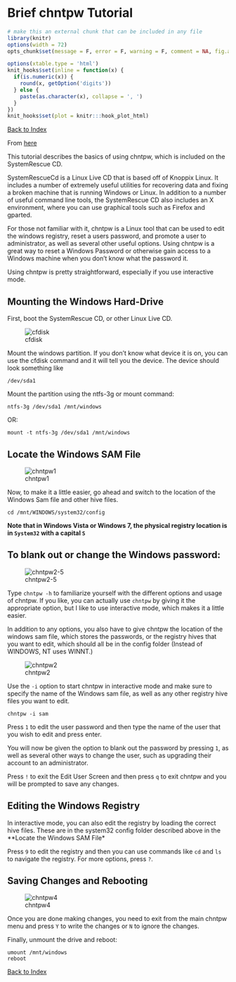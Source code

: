 Brief chntpw Tutorial
========================================================
```r
# make this an external chunk that can be included in any file
library(knitr)
options(width = 72)
opts_chunk$set(message = F, error = F, warning = F, comment = NA, fig.align = 'center', dpi = 100, tidy = F, cache.path = '.cache/', fig.path = 'figure/')

options(xtable.type = 'html')
knit_hooks$set(inline = function(x) {
  if(is.numeric(x)) {
    round(x, getOption('digits'))
  } else {
    paste(as.character(x), collapse = ', ')
  }
})
knit_hooks$set(plot = knitr:::hook_plot_html)
```
[Back to Index](../README.html)

From [here](http://whatisgon.wordpress.com/2010/01/28/chntpw-tutorial-resetting-windows-passwords-editing-registry-linux/)

This tutorial describes the basics of using chntpw,
which is included on the SystemRescue CD.

SystemRescueCd is a Linux Live CD that is based off of 
Knoppix Linux. It includes a number of extremely useful 
utilities for recovering data and fixing a broken machine 
that is running Windows or Linux. In addition to a number 
of useful command line tools, the SystemRescue CD also 
includes an X environment, where you can use graphical 
tools such as Firefox and gparted.

For those not familiar with it, chntpw is a Linux tool that 
can be used to edit the windows registry, reset a users 
password, and promote a user to administrator, as well as 
several other useful options. Using chntpw is a great way 
to reset a Windows Password or otherwise gain access to a 
Windows machine when you don’t know what the password it.

Using chntpw is pretty straightforward, especially if you 
use interactive mode.

## Mounting the Windows Hard-Drive

First, boot the SystemRescue CD, or other Linux Live CD.

![cfdisk](./png/cfdisk.png)

Mount the windows partition. If you don’t know what 
device it is on, you can use the cfdisk command and it will 
tell you the device. The device should look something
like

```
/dev/sda1
```

Mount the partition using the ntfs-3g or mount command:

```
ntfs-3g /dev/sda1 /mnt/windows
```

OR:

```
mount -t ntfs-3g /dev/sda1 /mnt/windows
```

## Locate the Windows SAM File

![chntpw1](./png/chntpw1.png)

Now, to make it a little easier, go ahead and switch to the location of the Windows Sam file and other hive files.

```
cd /mnt/WINDOWS/system32/config
```

**Note that in Windows Vista or Windows 7, the physical 
registry location is in ``System32`` with a
capital ``S``**

## To blank out or change the Windows password:

![chntpw2-5](./png/chntpw2-5.png)

Type ``chntpw -h`` to familiarize yourself with
the different options and usage of chntpw. If you like, you 
can actually use ``chntpw`` by giving it the
appropriate option, but I like to use interactive mode, 
which makes it a little easier.

In addition to any options, you also have to give chntpw 
the location of the windows sam file, which stores the 
passwords, or the registry hives that you want to edit, 
which should all be in the config folder (Instead of 
WINDOWS, NT uses WINNT.)

![chntpw2](./png/chntpw2.png)

Use the ``-i`` option to start chntpw in interactive 
mode and make sure to specify the name of the Windows sam 
file, as well as any other registry hive files you want to 
edit.

```
chntpw -i sam
```

Press ``1`` to edit the user password and then type the 
name of the user that you wish to edit and press enter.

You will now be given the option to blank out the password 
by pressing ``1``, as well as several other ways to change 
the user, such as upgrading their account to an
administrator.

Press ``!`` to exit the Edit User Screen and then
press ``q`` to exit chntpw and you will be prompted
to save any changes.

## Editing the Windows Registry

In interactive mode, you can also edit the registry by 
loading the correct hive files. These are in the system32 
config folder described above in the **Locate the
Windows SAM File*

Press ``9`` to edit the registry and then you can use 
commands like ``cd`` and ``ls`` to navigate the registry. 
For more options, press ``?``.

## Saving Changes and Rebooting

![chntpw4](./png/chntpw4.png)

Once you are done making changes, you need to exit from 
the main chntpw menu and press ``Y`` to write the changes 
or ``N`` to ignore the changes.

Finally, unmount the drive and reboot:

```
umount /mnt/windows
reboot
```


[Back to Index](../README.html)

